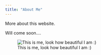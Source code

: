```yaml
---
title: "About Me"
---
```


More about this website.

Will come soon....

![This is me, look how beautiful I am :)](Image/MySelf.JPEG)